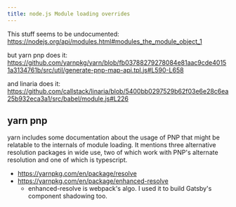 ```yaml
---
title: node.js Module loading overrides
---
```


This stuff seems to be undocumented:
https://nodejs.org/api/modules.html#modules_the_module_object_1

but yarn pnp does it:
https://github.com/yarnpkg/yarn/blob/fb03788279278084e81aac9cde40151a3134761b/src/util/generate-pnp-map-api.tpl.js#L590-L658

and linaria does it:
https://github.com/callstack/linaria/blob/5400bb0297529b62f03e6e28c6ea25b932eca3a1/src/babel/module.js#L226

## yarn pnp

yarn includes some documentation about the usage of PNP that
might be relatable to the internals of module loading. It
mentions three alternative resolution packages in wide use,
two of which work with PNP's alternate resolution and one of
which is typescript.

- https://yarnpkg.com/en/package/resolve
- https://yarnpkg.com/en/package/enhanced-resolve
  - enhanced-resolve is webpack's algo. I used it to build
    Gatsby's component shadowing too.
